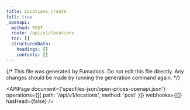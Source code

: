```yaml
---
title: Locations_create
full: true
_openapi:
  method: POST
  route: /api/v1/locations
  toc: []
  structuredData:
    headings: []
    contents: []
---
```


{/* This file was generated by Fumadocs. Do not edit this file directly. Any changes should be made by running the generation command again. */}

<APIPage
  document={'specfiles-json/open-prices-openapi.json'}
  operations={[{ path: '/api/v1/locations', method: 'post' }]}
  webhooks={[]}
  hasHead={false}
/>
